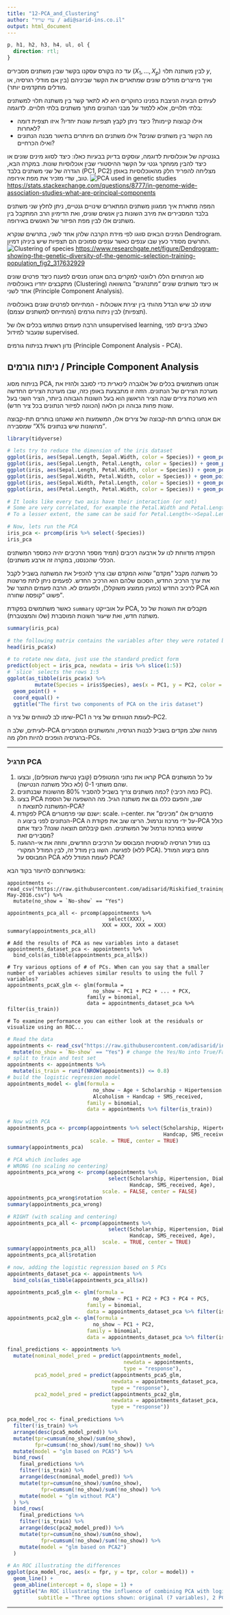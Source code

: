 ```yaml
---
title: "12-PCA_and_Clustering"
author: "עדי שריד / adi@sarid-ins.co.il"
output: html_document
---
```

```css
p, h1, h2, h3, h4, ul, ol {
  direction: rtl;
}
```

עד כה בקורס עסקנו בקשר שבין משתנים מסבירים ($X_1,\ldots,X_p$) לבין משתנה תלוי $y$, ואיך מייצרים מודלים שונים שמתארים את הקשר שביניהם (בין אם מודלי רגרסיה, או מודלים מתקדמים יותר).

לעיתים הבעיה הניצבת בפנינו כחוקרים היא לא לתאר קשר בין משתנה תלוי למשתנים בלתי תלויים, אלא ללמוד על מבני הנתונים מתוך משתנים בלתי תלויים. לדוגמה:

   * אילו קבוצות קיימות? כיצד ניתן לקבץ תצפיות שונות יחדיו? איזו תצפית דומה לאחרות?
   * מה הקשר בין משתנים שונים? אילו משתנים הם מיותרים בתיאור מבנה הנתונים ואילו הכרחיים?

בגנטיקה של אוכלוסיות לדוגמה, עוסקים בדיוק בבעיות כאלו: כיצד לסווג מינים שונים או כיצד להבין ממחקר גנטי על הקשר ההיסטורי שבין אוכלוסיות שונות. במקרה הבא, הגדרה של שני משתנים בלבד (PC1, PC2) מצליחה להפריד חלק מהאוכלוסיות באופן טוב, שדי מזכיר את מפת אירופה.
![PCA used in genetic studies](genetics_pca.png)
[https://stats.stackexchange.com/questions/8777/in-genome-wide-association-studies-what-are-principal-components](https://stats.stackexchange.com/questions/8777/in-genome-wide-association-studies-what-are-principal-components)

המפה מתארת איך ממגוון משתנים המתארים שינויים גנטיים, ניתן לחלץ שני משתנים בלבד המסבירים את מירב השונות בין אנשים שונים, ואת הדימיון הרב המתקבל בין משתנים אלו לבין מפת הפיזור של האנשים באירופה.

המינים הבאים סווגו לפי מידת הקרבה שלהן אחד לשני, בתרשים שנקרא Dendrogram. התרשים מסודר כעץ שבו ענפים כאשר ענפים סמוכים הם תצפיות שיש ביניהן דמיון.
![Clustering of species](Dendrogram-showing-the-genetic-diversity-of-the-genomic-selection-training-population.png)
[https://www.researchgate.net/figure/Dendrogram-showing-the-genetic-diversity-of-the-genomic-selection-training-population_fig2_317632929](https://www.researchgate.net/figure/Dendrogram-showing-the-genetic-diversity-of-the-genomic-selection-training-population_fig2_317632929)

סוג הניתוחים הללו רלוונטי למקרים בהם אנחנו מנסים לפענח כיצד פרטים שונים מתקבצים יחדיו באוכלוסיה (Clustering) או כיצד משתנים שונים "מתנהגים" בהשוואה אחד לשני (Principle Component Analysis). 

שימו לב שיש הבדל מהותי בין יצירת אשכולות - המתייחס לפרטים שונים באוכלוסיה (תצפיות) לבין ניתוח גורמים (המתייחס למשתנים עצמם).

הרבה פעמים נשתמש בכלים אלו של unsupervised learning, כשלב ביניים לפני שנעבור למידול supervised.

נדון ראשית בניתוח גורמים (Principle Component Analysis - PCA).

## ניתוח גורמים / Principle Component Analysis

בניתוח מסוג PCA, אנחנו משתמשים בכלים של אלגברה לינארית כדי לסובב ולהזיז את מערכת הצירים של הנתונים. הזזה זו מתבצעת באופן כזה, שבו מערכת הצירים החדשה היא מערכת צירים שבה הציר הראשון הוא בעל השונות הגבוהה ביותר, הציר השני בעל שונות פחות גבוהה וכן הלאה (הכוונה לפיזור הנתונים בכל ציר חדש).

אם אנחנו בוחרים תת-קבוצה של צירים אלו, המשמעות היא שאנחנו בוחרים תת-קבוצה שמסבירה "X% מהשונות שיש בנתונים".

```r
library(tidyverse)

# lets try to reduce the dimension of the iris dataset
ggplot(iris, aes(Sepal.Length, Sepal.Width, color = Species)) + geom_point()
ggplot(iris, aes(Sepal.Length, Petal.Length, color = Species)) + geom_point()
ggplot(iris, aes(Sepal.Length, Petal.Width, color = Species)) + geom_point()
ggplot(iris, aes(Sepal.Width, Petal.Width, color = Species)) + geom_point()
ggplot(iris, aes(Sepal.Width, Petal.Length, color = Species)) + geom_point()
ggplot(iris, aes(Petal.Length, Petal.Width, color = Species)) + geom_point()

# It looks like every two axis have their interaction (or not)
# Some are very correlated, for example the Petal.Width and Petal.Length seem to have a very strong linear relationship.
# To a lesser extent, the same can be said for Petal.Length<->Sepal.Length, and Petal.Width<->Sepal.Length

# Now, lets run the PCA
iris_pca <- prcomp(iris %>% select(-Species))
iris_pca

```

הפקודה מדווחת לנו על ארבעה רכיבים (תמיד מספר הרכיבים יהיה כמספר המשתנים הכללי שהכנסנו, במקרה זה ארבע משתנים).

כל משתנה מקבל "מקדם" שהוא המקדם שבו צריך להכפיל את המשתנה בשביל לקבל את ערך הרכיב החדש, הסכום שלהם הוא הרכיב החדש. לפעמים ניתן לתת פרשנות לרכיב החדש (כמעין ממוצע משוקלל), ולפעמים לא. הרבה פעמים התוצר של PCA הוא פשוט "קופסה שחורה".

כאשר משתמשים בפקודת `summary` על אובייקט PCA, מקבלים את השונות של כל משתנה חדש, ואת שיעור השונות המוסברת (שלו והמצטברת).

```r
summary(iris_pca)

# the following matrix contains the variables after they were rotated by the PCA
head(iris_pca$x)

# to rotate new data, just use the standard predict form
predict(object = iris_pca, newdata = iris %>% slice(1:5))
# `slice` selects the rows 1:5
ggplot(as_tibble(iris_pca$x) %>%
         mutate(Species = iris$Species), aes(x = PC1, y = PC2, color = Species)) + 
  geom_point() + 
  coord_equal() + 
  ggtitle("The first two components of PCA on the iris dataset")

```

שימו לב לטווחים של ציר ה-PC1 לעומת הטווחים של ציר ה-PC2.

לעיתים, שלב ה-PCA מהווה שלב מקדים בשביל לבנות רגרסיה,  והמשתנים המסבירים ברגרסיה הופכים להיות חלק מה-PCs.


***

### תרגיל PCA

   1. קראו את נתוני המטופלים (קובץ נטישת מטופלים), ובצעו PCA על כל המשתנים שהם משתני 0-1 (לא כולל משתנה הנטישה).
   2. כמה משתנים צריך בשביל להסביר 80% מהשונות שבנתונים? (כמה רכיבי PC).
   3. בצעו PCA שוב, והפעם כללו גם את משתנה הגיל. מה ההשפעה של הוספת המשתנה לתוצאת ה-PCA?
   4. לפקודת PCA ישנם שני פרמטרים: scale. ו-center. פרמטרים אלו "מכינים" את הנתונים לפני ביצוע ה-PCA על ידי מרכוז ונרמול. הריצו שוב את פקודת ה-PCA כולל שימוש במרכוז ונרמול של המשתנים. האם קיבלתם תוצאה שונה? כיצד אתם מסבירים זאת?
   5. בנו מודל רגרסיה לוגיסטית המבוסס על הרכיבים החדשים, וחוזה את אי-ההגעה לפגישה. השוו בין מודל זה, לבין המודל המקורי (ללא PCA). מהם ביצוע המודל המבוסס על PCA לעומת המודל ללא PCA?

באפשרותכם להיעזר בקוד הבא:

```
appointments <- read_csv("https://raw.githubusercontent.com/adisarid/Riskified_training/master/datasets/Medical_Appointments_No_Shows_KaggleV2-May-2016.csv") %>%
  mutate(no_show = `No-show` == "Yes")

appointments_pca_all <- prcomp(appointments %>% 
                                 select(XXX),
                               XXX = XXX, XXX = XXX)
summary(appointments_pca_all)

# Add the results of PCA as new variables into a dataset
appointments_dataset_pca <- appointments %>% 
  bind_cols(as_tibble(appointments_pca_all$x))

# Try various options of # of PCs. When can you say that a smaller number of variables achieves similar results to using the full 7 variables?
appointments_pcaX_glm <- glm(formula = 
                            no_show ~ PC1 + PC2 + ... + PCX,
                          family = binomial,
                          data = appointments_dataset_pca %>% filter(is_train))

# To examine performance you can either look at the residuals or visualize using an ROC...

```


```r

# Read the data
appointments <- read_csv("https://raw.githubusercontent.com/adisarid/intro_to_data_science_R/master/datasets/Medical_Appointments_No_Shows_KaggleV2-May-2016.csv") %>%
  mutate(no_show = `No-show` == "Yes") # change the Yes/No into True/False (which is like having 1-0)
# split to train and test set
appointments <- appointments %>%
  mutate(is_train = runif(NROW(appointments)) <= 0.8)
# build the logistic regression model
appointments_model <- glm(formula = 
                            no_show ~ Age + Scholarship + Hipertension + Diabetes +
                            Alcoholism + Handcap + SMS_received,
                          family = binomial,
                          data = appointments %>% filter(is_train))

# Now with PCA
appointments_pca <- prcomp(appointments %>% select(Scholarship, Hipertension, Diabetes, Alcoholism,
                                                   Handcap, SMS_received),
                           scale. = TRUE, center = TRUE)
summary(appointments_pca)

# PCA which includes age
# WRONG (no scaling no centering)
appointments_pca_wrong <- prcomp(appointments %>% 
                                 select(Scholarship, Hipertension, Diabetes, Alcoholism,
                                        Handcap, SMS_received, Age),
                               scale. = FALSE, center = FALSE)
appointments_pca_wrong$rotation
summary(appointments_pca_wrong)

# RIGHT (with scaling and centering)
appointments_pca_all <- prcomp(appointments %>% 
                                 select(Scholarship, Hipertension, Diabetes, Alcoholism,
                                        Handcap, SMS_received, Age),
                               scale. = TRUE, center = TRUE)
summary(appointments_pca_all)
appointments_pca_all$rotation

# now, adding the logistic regression based on 5 PCs
appointments_dataset_pca <- appointments %>% 
  bind_cols(as_tibble(appointments_pca_all$x))

appointments_pca5_glm <- glm(formula = 
                            no_show ~ PC1 + PC2 + PC3 + PC4 + PC5,
                          family = binomial,
                          data = appointments_dataset_pca %>% filter(is_train))
appointments_pca2_glm <- glm(formula = 
                            no_show ~ PC1 + PC2,
                          family = binomial,
                          data = appointments_dataset_pca %>% filter(is_train))

final_predictions <- appointments %>%
  mutate(nominal_model_pred = predict(appointments_model, 
                                      newdata = appointments, 
                                      type = "response"),
         pca5_model_pred = predict(appointments_pca5_glm, 
                                  newdata = appointments_dataset_pca, 
                                  type = "response"),
         pca2_model_pred = predict(appointments_pca2_glm, 
                                  newdata = appointments_dataset_pca, 
                                  type = "response"))

pca_model_roc <- final_predictions %>%
  filter(!is_train) %>%
  arrange(desc(pca5_model_pred)) %>%
  mutate(tpr=cumsum(no_show)/sum(no_show),
         fpr=cumsum(!no_show)/sum(!no_show)) %>%
  mutate(model = "glm based on PCA5") %>%
  bind_rows(
    final_predictions %>%
    filter(!is_train) %>%
    arrange(desc(nominal_model_pred)) %>%
    mutate(tpr=cumsum(no_show)/sum(no_show),
           fpr=cumsum(!no_show)/sum(!no_show)) %>%
    mutate(model = "glm without PCA")
  ) %>%
  bind_rows(
    final_predictions %>%
    filter(!is_train) %>%
    arrange(desc(pca2_model_pred)) %>%
    mutate(tpr=cumsum(no_show)/sum(no_show),
           fpr=cumsum(!no_show)/sum(!no_show)) %>%
    mutate(model = "glm based on PCA2")
  )

# An ROC illustrating the differences
ggplot(pca_model_roc, aes(x = fpr, y = tpr, color = model)) + 
  geom_line() + 
  geom_abline(intercept = 0, slope = 1) + 
  ggtitle("An ROC illustrating the influence of combining PCA with logistic regression.",
          subtitle = "Three options shown: original (7 variables), 2 PCs, and 5 PCs")


```

***